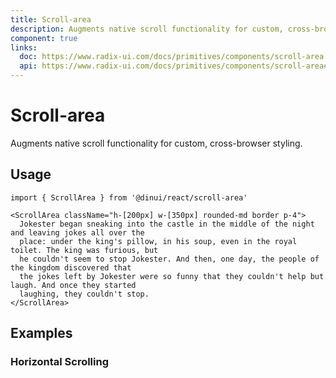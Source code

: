```yaml
---
title: Scroll-area
description: Augments native scroll functionality for custom, cross-browser styling.
component: true
links:
  doc: https://www.radix-ui.com/docs/primitives/components/scroll-area
  api: https://www.radix-ui.com/docs/primitives/components/scroll-area#api-reference
---
```


# Scroll-area

Augments native scroll functionality for custom, cross-browser styling.


<Example path="ui/scroll-area-demo" />

## Usage

```tsx
import { ScrollArea } from '@dinui/react/scroll-area'
```

```tsx
<ScrollArea className="h-[200px] w-[350px] rounded-md border p-4">
  Jokester began sneaking into the castle in the middle of the night and leaving jokes all over the
  place: under the king's pillow, in his soup, even in the royal toilet. The king was furious, but
  he couldn't seem to stop Jokester. And then, one day, the people of the kingdom discovered that
  the jokes left by Jokester were so funny that they couldn't help but laugh. And once they started
  laughing, they couldn't stop.
</ScrollArea>
```

## Examples

### Horizontal Scrolling

<Example path="ui/scroll-area-horizontal-demo" />
